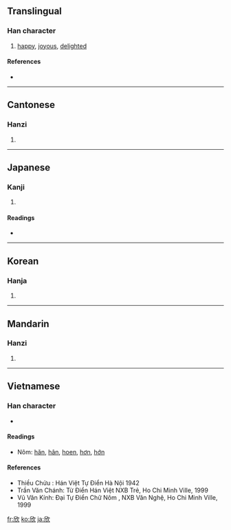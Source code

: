 {{see|忻}}
==Translingual==

===Han character===
{{Han char|rn=76|rad=欠|as=04|sn=8|four=7728<sub>2</sub>|canj=竹中弓人 (HLNO)}}

# [[happy]], [[joyous]], [[delighted]]

====References====
* {{Han ref|kx=0566.040|dkj=16008|dj=0954.160|hdz=32135.120|uh=6B23|ud=27427|bh=AA59|bd=43609}}

----

==Cantonese==

===Hanzi===
{{yue-hanzi|jyut=|y=yan1}}

# {{defn|Cantonese}}

----

==Japanese==

===Kanji===
{{ja-kanji|grade=|rs=欠04}}

# {{defn|Japanese}}

====Readings====
* {{ja-readings|on=[[ごん]] (gon), [[きん]] (kin), [[こん]] (kon)|kun=[[よろこぶ]] (yorokobu)}}

----

==Korean==

===Hanja===
{{ko-hanja|hangeul=흔|eumhun=|rv=heun|mr=hŭn|y=hun}}

# {{defn|Korean}}

----

==Mandarin==

===Hanzi===
{{cmn-hanzi|pin=[[xīn]] ([[xin1]])|wg=hsin<sup>1</sup>}}

# {{defn|Mandarin}}

----

==Vietnamese==

===Han character===
{{vi-hantu|[[hân]]}}

* {{defn|Vietnamese}}

====Readings====
* Nôm: [[hăn]], [[hân]], [[hoen]], [[hơn]], [[hớn]]

====References====
* Thiều Chửu : Hán Việt Tự Điển  Hà Nội 1942
* Trần Văn Chánh: Từ Điển Hán Việt NXB Trẻ, Ho Chi Minh Ville, 1999
* Vũ Văn Kính: Đại Tự Điển Chữ Nôm , NXB Văn Nghệ, Ho Chi Minh Ville, 1999

[[fr:欣]]
[[ko:欣]]
[[ja:欣]]